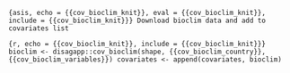 ```{asis, echo = {{cov_bioclim_knit}}, eval = {{cov_bioclim_knit}}, include = {{cov_bioclim_knit}}}
Download bioclim data and add to covariates list
```

```{r, echo = {{cov_bioclim_knit}}, include = {{cov_bioclim_knit}}}
bioclim <- disagapp::cov_bioclim(shape, {{cov_bioclim_country}}, {{cov_bioclim_variables}})
covariates <- append(covariates, bioclim)
```
